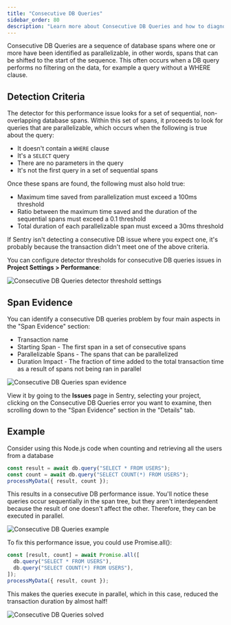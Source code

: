```yaml
---
title: "Consecutive DB Queries"
sidebar_order: 80
description: "Learn more about Consecutive DB Queries and how to diagnose and fix them."
---
```


Consecutive DB Queries are a sequence of database spans where one or more have been identified as parallelizable, in other words, spans that can be shifted to the start of the sequence. This often occurs when a DB query performs no filtering on the data, for example a query without a WHERE clause.

## Detection Criteria

The detector for this performance issue looks for a set of sequential, non-overlapping database spans. Within this set of spans, it proceeds to look for queries that are parallelizable, which occurs when the following is true about the query:

- It doesn't contain a `WHERE` clause
- It's a `SELECT` query
- There are no parameters in the query
- It's not the first query in a set of sequential spans

Once these spans are found, the following must also hold true:

- Maximum time saved from parallelization must exceed a 100ms threshold
- Ratio between the maximum time saved and the duration of the sequential spans must exceed a 0.1 threshold
- Total duration of each parallelizable span must exceed a 30ms threshold

If Sentry isn't detecting a consecutive DB issue where you expect one, it's probably because the transaction didn't meet one of the above criteria.

You can configure detector thresholds for consecutive DB queries issues in **Project Settings > Performance**:

![Consecutive DB Queries detector threshold settings](/product/issues/performance-issues/consecutive-db-queries/consecutive-db-detector-settings.png)

## Span Evidence

You can identify a consecutive DB queries problem by four main aspects in the "Span Evidence" section:

- Transaction name
- Starting Span - The first span in a set of consecutive spans
- Parallelizable Spans - The spans that can be parallelized
- Duration Impact - The fraction of time added to the total transaction time as a result of spans not being ran in parallel

![Consecutive DB Queries span evidence](/product/issues/issue-details/performance-issues/consecutive-db-queries/span-evidence.png)

View it by going to the **Issues** page in Sentry, selecting your project, clicking on the Consecutive DB Queries error you want to examine, then scrolling down to the "Span Evidence" section in the "Details" tab.

## Example

Consider using this Node.js code when counting and retrieving all the users from a database

```javascript
const result = await db.query("SELECT * FROM USERS");
const count = await db.query("SELECT COUNT(*) FROM USERS");
processMyData({ result, count });
```

This results in a consecutive DB performance issue. You'll notice these queries occur sequentially in the span tree,
but they aren't interdependent because the result of one doesn't affect the other. Therefore, they can be executed in parallel.

![Consecutive DB Queries example](/product/issues/issue-details/performance-issues/consecutive-db-queries/consecutive-example.png)

To fix this performance issue, you could use Promise.all():

```javascript
const [result, count] = await Promise.all([
  db.query("SELECT * FROM USERS"),
  db.query("SELECT COUNT(*) FROM USERS"),
]);
processMyData({ result, count });
```

This makes the queries execute in parallel, which in this case, reduced the transaction duration by almost half!

![Consecutive DB Queries solved](/product/issues/issue-details/performance-issues/consecutive-db-queries/parallel-example.png)
